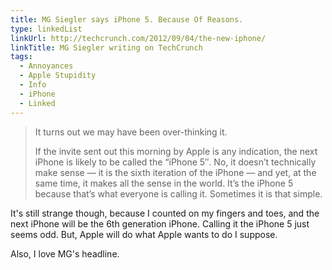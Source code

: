 ```yaml
---
title: MG Siegler says iPhone 5. Because Of Reasons.
type: linkedList
linkUrl: http://techcrunch.com/2012/09/04/the-new-iphone/
linkTitle: MG Siegler writing on TechCrunch
tags:
  - Annoyances
  - Apple Stupidity
  - Info
  - iPhone
  - Linked
---
```


> It turns out we may have been over-thinking it.
>
> If the invite sent out this morning by Apple is any indication, the next iPhone is likely to be called the “iPhone 5″. No, it doesn’t technically make sense — it is the sixth iteration of the iPhone — and yet, at the same time, it makes all the sense in the world. It’s the iPhone 5 because that’s what everyone is calling it. Sometimes it is that simple.

It's still strange though, because I counted on my fingers and toes, and the next iPhone will be the 6th generation iPhone. Calling it the iPhone 5 just seems odd. But, Apple will do what Apple wants to do I suppose.

Also, I love MG's headline.

